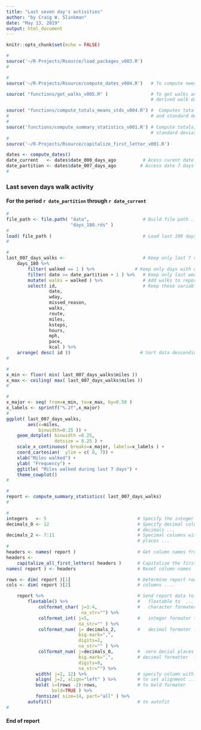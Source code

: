 ```yaml
---
title: "Last seven day's activities"
author: "by Craig W. Slinkman"
date: "May 13, 2019"
output: html_document
---
```


```r
knitr::opts_chunk$set(echo = FALSE)
```


```r
#
source('~/R-Projects/Rsource/load_packages_v003.R')
#
```

```r
#
source('~/R-Projects/Rsource/compute_dates_v004.R')   # To compute needed dates ...          

source( "functions/get_walks_v005.R" )                # To get walks and compute
                                                      # derived walk data ...

source( "functions/compute_totals_means_stds_v004.R") #  Computes totals, means,
#                                                     # and standard deviations
#
source('functions/compute_summary_statistics_v001.R') # Compute totals, means, and
                                                      # standard deviations ...
#
source('~/R-Projects/Rsource/capitalize_first_letter_v001.R')
```

```r
dates <- compute_dates()
date_current   <- dates$date_000_days_ago          # Acess curent date ,..
date_partition <- dates$date_007_days_ago         # Access date 7 days ago ...
#
```

### Last seven days walk activity
#### For the period `r date_partition` through `r date_current`


```r
#
file_path <- file.path( "data",                    # Build file path ...
                        "days_180.rds" )
#
load( file_path )                                  # Load last 180 days od data ...
#
```

```r
#
last_007_days_walks <-                             # Keep only last 7 days of
    days_180 %>%
        filter( walked == 1 ) %>%               # Keep only days with walks ....
        filter( date >= date_partition + 1 ) %>%   # Keep only last week ...
        mutate( walks = walked ) %>%               # Add walks to report data ...
        select( id,                                # Keep these variables only ...
                date,
                wday,
                missed_reason,
                walks,
                route,
                miles,
                ksteps,
                hours,
                mph,
                pace,
                kcal ) %>% 
    arrange( desc( id ))                          # Sort data descending order by                                                        # date 
#
```

```r
#
x_min <- floor( min( last_007_days_walks$miles ))
x_max <- ceiling( max( last_007_days_walks$miles ))
#
```
 



```r
#
x_major <- seq( from=x_min, to=x_max, by=0.50 )
x_labels <- sprintf("%.2f",x_major)
#
ggplot( last_007_days_walks, 
        aes(x=miles,
            binwidth=0.25 )) +
    geom_dotplot( binwidth =0.25,
                  dotsize = 0.25 ) +
    scale_x_continuous( breaks=x_major, labels=x_labels ) +
    coord_cartesian(  ylim = c( 0, 7)) +
    xlab("Miles walked") +
    ylab( "Frequency") +
    ggtitle( "Miles walked during last 7 days") +
    theme_cowplot()
#
```

```r
#
report <- compute_summary_statistics( last_007_days_walks)
#
```


```r
#
integers   <- 5                                  # Specify the integer columns ...
decimals_0 <- 12                                 # Specify decimal columns with zero
                                                 # decimals ...
decimals_2 <- 7:11                               # Specimal columns with two decimal
                                                 # places ...
#
headers <- names( report )                       # Get column names from report ...
headers <- 
    capitalize_all_first_letters( headers )      # Capitalize the first letter
names( report ) <- headers                       # Reset column names

rows <- dim( report )[1]                         # Determine report rows and
cols <- dim( report )[2]                         # columns ....

    report %>%                                   # Send report data to
        flextable() %>%                          #   flextable to  ...
            colformat_char( j=1:4,               #   character formater to ...
                            na_str="") %>% 
            colformat_int( j=5,                  #   integer formater to ...
                           na_str="" ) %>% 
            colformat_num( j= decimals_2,        #   decimal formater ...
                           big.mark=",",
                           digits=2,
                           na_str="" ) %>% 
            colformat_num( j=decimals_0,         #  zero decial places formatter
                           big.mark=",",         # decimal formatter  ...
                           digits=0,
                           na_str="") %>% 
           width( j=2, 12) %>%                   # specify column with ,,,
           align( j=2, align="left" ) %>%        # to set alignment ...
           bold( i=(rows -2):rows,               # to bold formater 
                 bold=TRUE ) %>% 
           fontsize( size=14, part="all" ) %>% 
        autofit()                                # to autofit
#
```

#### End of report